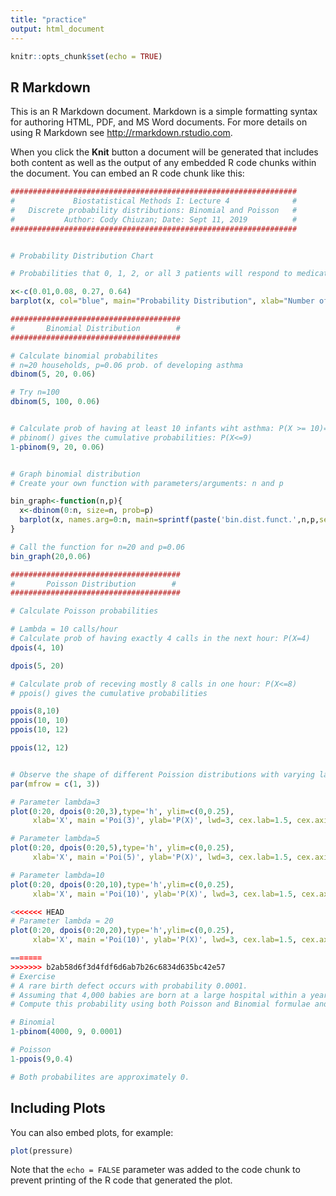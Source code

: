 ```yaml
---
title: "practice"
output: html_document
---
```


```r
knitr::opts_chunk$set(echo = TRUE)
```

## R Markdown

This is an R Markdown document. Markdown is a simple formatting syntax for authoring HTML, PDF, and MS Word documents. For more details on using R Markdown see <http://rmarkdown.rstudio.com>.

When you click the **Knit** button a document will be generated that includes both content as well as the output of any embedded R code chunks within the document. You can embed an R code chunk like this:

```r

################################################################
#             Biostatistical Methods I: Lecture 4              #
#   Discrete probability distributions: Binomial and Poisson   #
#           Author: Cody Chiuzan; Date: Sept 11, 2019          #
################################################################


# Probability Distribution Chart

# Probabilities that 0, 1, 2, or all 3 patients will respond to medication

x<-c(0.01,0.08, 0.27, 0.64)
barplot(x, col="blue", main="Probability Distribution", xlab="Number of patients with low LDL", ylab="Probability", names.arg=c(0,1,2,3),ylim=c(0,1))

######################################
#       Binomial Distribution        #
######################################

# Calculate binomial probabilites
# n=20 households, p=0.06 prob. of developing asthma
dbinom(5, 20, 0.06)

# Try n=100
dbinom(5, 100, 0.06)


# Calculate prob of having at least 10 infants wiht asthma: P(X >= 10)= 1 -P(X<=9)
# pbinom() gives the cumulative probabilities: P(X<=9)
1-pbinom(9, 20, 0.06)


# Graph binomial distribution
# Create your own function with parameters/arguments: n and p

bin_graph<-function(n,p){
  x<-dbinom(0:n, size=n, prob=p)
  barplot(x, names.arg=0:n, main=sprintf(paste('bin.dist.funct.',n,p,sep=':')))
}

# Call the function for n=20 and p=0.06
bin_graph(20,0.06)

######################################
#       Poisson Distribution        #
######################################

# Calculate Poisson probabilities

# Lambda = 10 calls/hour 
# Calculate prob of having exactly 4 calls in the next hour: P(X=4)
dpois(4, 10)

dpois(5, 20)

# Calculate prob of receving mostly 8 calls in one hour: P(X<=8)
# ppois() gives the cumulative probabilities

ppois(8,10)
ppois(10, 10)
ppois(10, 12)

ppois(12, 12)


# Observe the shape of different Poission distributions with varying lambdas
par(mfrow = c(1, 3)) 

# Parameter lambda=3
plot(0:20, dpois(0:20,3),type='h', ylim=c(0,0.25),
     xlab='X', main ='Poi(3)', ylab='P(X)', lwd=3, cex.lab=1.5, cex.axis=2, cex.main=2) 

# Parameter lambda=5
plot(0:20, dpois(0:20,5),type='h', ylim=c(0,0.25),
     xlab='X', main ='Poi(5)', ylab='P(X)', lwd=3, cex.lab=1.5, cex.axis=2, cex.main=2) 

# Parameter lambda=10
plot(0:20, dpois(0:20,10),type='h',ylim=c(0,0.25),
     xlab='X', main ='Poi(10)', ylab='P(X)', lwd=3, cex.lab=1.5, cex.axis=2, cex.main=2) 

<<<<<<< HEAD
# Parameter lambda = 20
plot(0:20, dpois(0:20,20),type='h',ylim=c(0,0.25),
     xlab='X', main ='Poi(10)', ylab='P(X)', lwd=3, cex.lab=1.5, cex.axis=2, cex.main=2) 

=======
>>>>>>> b2ab58d6f3d4fdf6d6ab7b26c6834d635bc42e57
# Exercise
# A rare birth defect occurs with probability 0.0001. 
# Assuming that 4,000 babies are born at a large hospital within a year, calculate the probability of having at least 10 babies with a birth defect.
# Compute this probability using both Poisson and Binomial formulae and comment on the results.05^

# Binomial
1-pbinom(4000, 9, 0.0001)

# Poisson
1-ppois(9,0.4)

# Both probabilites are approximately 0.

```

## Including Plots

You can also embed plots, for example:

```r
plot(pressure)
```

Note that the `echo = FALSE` parameter was added to the code chunk to prevent printing of the R code that generated the plot.
